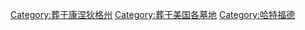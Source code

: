 [[Category:葬于康涅狄格州|Category:葬于康涅狄格州]]
[[Category:葬于美国各墓地|Category:葬于美国各墓地]]
[[Category:哈特福德|Category:哈特福德]]